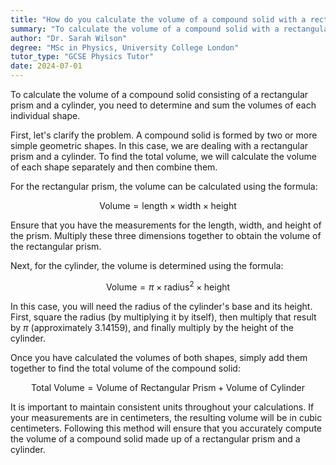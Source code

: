 ```yaml
---
title: "How do you calculate the volume of a compound solid with a rectangular prism and a cylinder?"
summary: "To calculate the volume of a compound solid with a rectangular prism and a cylinder, find and sum their volumes."
author: "Dr. Sarah Wilson"
degree: "MSc in Physics, University College London"
tutor_type: "GCSE Physics Tutor"
date: 2024-07-01
---
```


To calculate the volume of a compound solid consisting of a rectangular prism and a cylinder, you need to determine and sum the volumes of each individual shape.

First, let's clarify the problem. A compound solid is formed by two or more simple geometric shapes. In this case, we are dealing with a rectangular prism and a cylinder. To find the total volume, we will calculate the volume of each shape separately and then combine them.

For the rectangular prism, the volume can be calculated using the formula:

$$
\text{Volume} = \text{length} \times \text{width} \times \text{height}
$$

Ensure that you have the measurements for the length, width, and height of the prism. Multiply these three dimensions together to obtain the volume of the rectangular prism.

Next, for the cylinder, the volume is determined using the formula:

$$
\text{Volume} = \pi \times \text{radius}^2 \times \text{height}
$$

In this case, you will need the radius of the cylinder's base and its height. First, square the radius (by multiplying it by itself), then multiply that result by $\pi$ (approximately $3.14159$), and finally multiply by the height of the cylinder.

Once you have calculated the volumes of both shapes, simply add them together to find the total volume of the compound solid:

$$
\text{Total Volume} = \text{Volume of Rectangular Prism} + \text{Volume of Cylinder}
$$

It is important to maintain consistent units throughout your calculations. If your measurements are in centimeters, the resulting volume will be in cubic centimeters. Following this method will ensure that you accurately compute the volume of a compound solid made up of a rectangular prism and a cylinder.
    